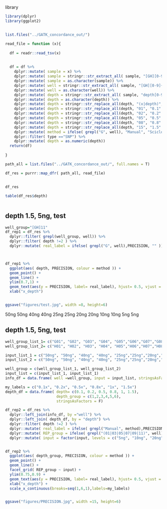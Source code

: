 

library
```r
library(dplyr)
library(ggplot2)
```



##
```r

list.files("../GATK_concordance_out/")

read_file = function (x){
  
  df = readr::read_tsv(x) 
  
  
  df = df %>% 
    dplyr::mutate( sample = x) %>% 
    dplyr::mutate( sample = stringr::str_extract_all( sample, "[GH][0-9]{2}depth[0-9]{1,}x", simplify = T)) %>% 
    dplyr::mutate( sample = as.character(sample)) %>% 
    dplyr::mutate( well = stringr::str_extract_all( sample, "[GH][0-9]{2}", simplify = T)) %>% 
    dplyr::mutate( well = as.character(well)) %>% 
    dplyr::mutate( depth = stringr::str_extract_all( sample, "depth[0-9]{1,}x", simplify = T)) %>% 
    dplyr::mutate( depth = as.character(depth)) %>% 
    dplyr::mutate( depth = stringr::str_replace_all(depth, "(x|depth)", "" )) %>% 
    dplyr::mutate( depth = stringr::str_replace_all(depth, "01", "0.1" )) %>% 
    dplyr::mutate( depth = stringr::str_replace_all(depth, "02", "0.2" )) %>% 
    dplyr::mutate( depth = stringr::str_replace_all(depth, "05", "0.5" )) %>% 
    dplyr::mutate( depth = stringr::str_replace_all(depth, "08", "0.8" )) %>% 
    dplyr::mutate( depth = stringr::str_replace_all(depth, "15", "1.5" )) %>% 
    dplyr::mutate( method = ifelse( grepl("G", well), "Manual", "Sciclone")) %>% 
    dplyr::filter( type =="SNP") %>% 
    dplyr::mutate( depth = as.numeric(depth))
  return(df)
  
}

path_all = list.files("../GATK_concordance_out/", full.names = T)

df_res = purrr::map_dfr( path_all, read_file)

```



##
```r

df_res

table(df_res$depth)



```



## depth 1.5, 5ng, test
```r
well_group="[GH]11"
df_rep1 = df_res %>% 
  dplyr::filter( grepl(well_group, well)) %>% 
  dplyr::filter( depth !=2 ) %>% 
  dplyr::mutate( real_label = ifelse( grepl("G", well),PRECISION, "" ))



df_rep1 %>% 
  ggplot(aes( depth, PRECISION, colour = method )) +
  geom_point() +
  geom_line() +
  ylim(0.7,1) + 
  geom_text(aes(y = PRECISION, label= real_label), hjust= 0.5, vjust = -2, size= 2.0, color= "black") +
  xlab("x_depth")


ggsave("figures/test.jpg", width =8, height=6)
```
50ng
50ng
40ng
40ng
25ng
25ng
20ng
20ng
10ng
10ng
5ng
5ng



## depth 1.5, 5ng, test
```r


well_group_list_1= c("G01", "G02", "G03", "G04", "G05","G06","G07","G08","G09","G10", "G11" , "G12")
well_group_list_2= c("H01", "H02", "H03", "H04", "H05","H06","H07","H08","H09","H10", "H11" , "H12")

input_list_1 = c("50ng", "50ng", "40ng", "40ng", "25ng","25ng","20ng","20ng","10ng","10ng","5ng","5ng")
input_list_2 = c("50ng", "50ng", "40ng", "40ng", "25ng","25ng","20ng","20ng","10ng","10ng","5ng","5ng")

well_group = c(well_group_list_1, well_group_list_2)
input_list = c(input_list_1, input_list_1)
info_df = data.frame( well =well_group, input = input_list, stringsAsFactors = F )

my_labels = c("0.1x", "0.2x", "0.5x", "0.8x", "1x", "1.5x")
depth_df = data.frame( depth= c(0.1, 0.2, 0.5, 0.8, 1, 1.5),
                       depth_group = c(1,2,3,4,5,6),
                       stringsAsFactors = F)

df_rep2 = df_res %>% 
  dplyr::left_join(info_df, by ="well") %>% 
  dplyr::left_join( depth_df, by = "depth") %>% 
  dplyr::filter( depth !=2 ) %>% 
  dplyr::mutate( real_label = ifelse( grepl("Manual", method),PRECISION, "" )) %>% 
  dplyr::mutate( REP_group = ifelse( grepl("(01|03|05|07|09|11)", well), "Rep1", "Rep2")) %>% 
  dplyr::mutate( input = factor(input, levels = c("5ng", "10ng", "20ng", "25ng", "40ng","50ng"), ordered = T ))


df_rep2 %>% 
  ggplot(aes( depth_group, PRECISION, colour = method )) +
  geom_point() +
  geom_line() +
  facet_grid( REP_group ~ input) +
  ylim(0.75,0.9) + 
  geom_text(aes(y = PRECISION, label= real_label), hjust= 0.5, vjust = -2, size= 2.0, color= "black") +
  xlab("x_depth") +
  scale_x_continuous(breaks=seq(1,6,1),labels=my_labels) 


ggsave("figures/PRECISION.jpg", width =15, height=6)
```







